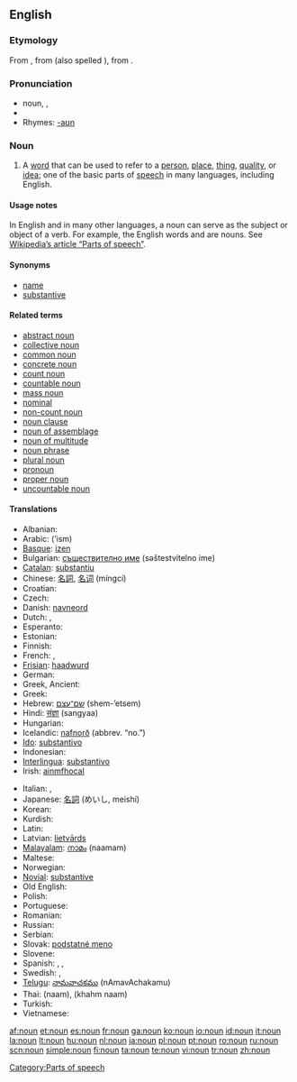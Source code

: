 {{wikipedia}}
==English==

===Etymology===
From {{AF.}} {{term|noun}}, from {{OF.}} {{term|nom}} (also spelled {{term|non}}), from {{L.}} {{term|nomen||name}}.

===Pronunciation===
*noun, {{IPA|/naʊn/}}, {{SAMPA|/naUn/}}
*{{audio|en-us-inlandnorth-noun.ogg|Audio (US-Inland North)}}
*Rhymes: [[Rhymes:English:-aʊn|-aʊn]]

===Noun===
{{en-noun}}

# {{grammar}} A [[word]] that can be used to refer to a [[person]], [[place]], [[thing]], [[quality]], or [[idea]]; one of the basic parts of [[speech]] in many languages, including English.

====Usage notes====
In English and in many other languages, a noun can serve as the subject or object of a verb. For example, the English words {{term|table}} and {{term|computer}} are nouns.  See [[w:Part of speech|Wikipedia’s article “Parts of speech”]].

====Synonyms====
*[[name]]
*[[substantive]]

====Related terms====
*[[abstract noun]]
*[[collective noun]]
*[[common noun]]
*[[concrete noun]]
*[[count noun]]
*[[countable noun]]
*[[mass noun]]
*[[nominal]]
*[[non-count noun]]
*[[noun clause]]
*[[noun of assemblage]]
*[[noun of multitude]]
*[[noun phrase]]
*[[plural noun]]
*[[pronoun]]
*[[proper noun]]
*[[uncountable noun]]

====Translations====
{{trans-top|gramatical category}}
* Albanian: {{t-|sq|emër|xs=Albanian}}
* Arabic: {{ARchar|[[اسم]]}} (’ism) {{m}}
* [[Basque]]: [[izen]]
* Bulgarian: [[съществително име]] (səštestvítelno ime) {{n}}
* [[Catalan]]: [[substantiu]] {{m}}
* Chinese: [[名詞]], [[名词]] (míngcí)
* Croatian: {{t-|hr|imenica|f}}
* Czech: {{t-|cs|podstatné jméno|n}}
* Danish: [[navneord]] {{n}}
* Dutch: {{t+|nl|zelfstandig naamwoord|n}}, {{t+|nl|substantief|n}}
* Esperanto: {{t+|eo|substantivo|xs=Esperanto}}
* Estonian: {{t-|et|nimisõna}}
* Finnish: {{t+|fi|substantiivi}}
* French: {{t+|fr|nom|m}}, {{t+|fr|substantif|m}}
* [[Frisian]]: [[haadwurd]] {{n}}
* German: {{t+|de|Substantiv|n}}
* Greek, Ancient: {{tø|grc|sc=polytonic|ὄνομα|tr=ónoma|n|xs=Ancient Greek}}
* Greek: {{t-|el|ουσιαστικό|n|tr=ousiastikó|sc=Grek}}
* Hebrew: [[שם־עצם]] (shem-’etsem) {{m}}
* Hindi: [[संज्ञा]] (sangyaa) {{m}}
* Hungarian: {{t-|hu|főnév}}
* Icelandic: [[nafnorð]] {{n}} (abbrev. “no.”)
* [[Ido]]: [[substantivo]]
* Indonesian: {{t-|id|kata benda|xs=Indonesian}}
* [[Interlingua]]: [[substantivo]]
* Irish: [[ainmfhocal]] {{m}}
{{trans-mid}}
* Italian: {{t+|it|nome|m}}, {{t+|it|sostantivo|m}}
* Japanese: [[名詞]] (めいし, meishí)
* Korean: {{t+|ko|명사|tr=myeongsa|sc=Hang}}
* Kurdish: {{KUchar|[[ناو]]}}
* Latin: {{t+|la|nomen|n}}
* Latvian: [[lietvārds]] {{m}}
* [[Malayalam]]: [[നാമം]] (naamam)
* Maltese: {{t-|mt|nom|xs=Maltese}}
* Norwegian: {{t+|no|substantiv|n}}
* [[Novial]]: [[substantive]]
* Old English: {{t-|ang|nama|m|xs=Old English}}
* Polish: {{t-|pl|rzeczownik|m}}
* Portuguese: {{t+|pt|substantivo|m}}
* Romanian: {{t+|ro|substantiv|n}}
* Russian: {{t+|ru|имя существительное|n|tr=ímja suščestvítel’noje|sc=Cyrl}}
* Serbian: {{t-|sr|imenica|f}}
* Slovak: [[podstatné meno]] {{n}}
* Slovene: {{t+|sl|samostalnik|m}}
* Spanish: {{t+|es|sustantivo|m}}, {{t+|es|substantivo|m}}, {{qualifier|Venezuela}} {{t+|es|nombre|m}}
* Swedish: {{t+|sv|substantiv|n}}, {{t+|sv|nomen|n}}
* [[Telugu]]: [[నామవాచకము]] (nAmavAchakamu)
* Thai: {{THchar|[[นาม]]}} (naam), {{THchar|[[คำนาม]]}} (khahm naam)
* Turkish: {{t+|tr|isim}}
* Vietnamese: {{t+|vi|danh từ|xs=Vietnamese}}
{{trans-bottom}}

[[Category:Parts of speech]]

[[af:noun]]
[[et:noun]]
[[es:noun]]
[[fr:noun]]
[[ga:noun]]
[[ko:noun]]
[[io:noun]]
[[id:noun]]
[[it:noun]]
[[la:noun]]
[[lt:noun]]
[[hu:noun]]
[[nl:noun]]
[[ja:noun]]
[[pl:noun]]
[[pt:noun]]
[[ro:noun]]
[[ru:noun]]
[[scn:noun]]
[[simple:noun]]
[[fi:noun]]
[[ta:noun]]
[[te:noun]]
[[vi:noun]]
[[tr:noun]]
[[zh:noun]]